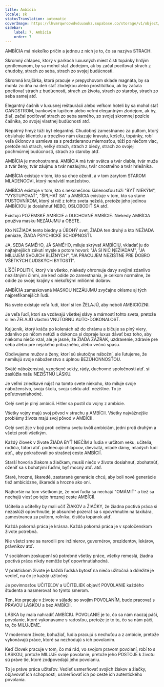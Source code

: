 ```yaml
---
title: Ambícia
locale: sk
statusTranslation: automatic
coverImage: https://lhvmrqwrcowdvduuaukz.supabase.co/storage/v1/object/public/strapi-uploads/small_cover-educacion-fundamental.webp-2d51a7828a2b1309555be27f7e2a61a0.webp
sidebar:
    label: 7. Ambícia
    order: 7
---
```

AMBÍCIA má niekoľko príčin a jednou z nich je to, čo sa nazýva STRACH.

Skromný chlapec, ktorý v parkoch luxusných miest čistí topánky hrdým gentlemanom, by sa mohol stať zlodejom, ak by začal pociťovať strach z chudoby, strach zo seba, strach zo svojej budúcnosti.

Skromná krajčírka, ktorá pracuje v prepychovom sklade magnáta, by sa mohla zo dňa na deň stať zlodejkou alebo prostitútkou, ak by začala pociťovať strach z budúcnosti, strach zo života, strach zo staroby, strach zo seba samej atď.

Elegantný čašník v luxusnej reštaurácii alebo veľkom hoteli by sa mohol stať GANGSTROM, bankovým lupičom alebo veľmi elegantným zlodejom, ak by, žiaľ, začal pociťovať strach zo seba samého, zo svojej skromnej pozície čašníka, zo svojej vlastnej budúcnosti atď.

Nepatrný hmyz túži byť elegantný. Chudobný zamestnanec za pultom, ktorý obsluhuje klientelu a trpezlivo nám ukazuje kravatu, košeľu, topánky, robí veľa úklonov a usmieva sa s predstieranou miernosťou, túži po niečom viac, pretože má strach, veľký strach, strach z biedy, strach zo svojej pochmúrnej budúcnosti, strach zo staroby atď.

AMBÍCIA je mnohostranná. AMBÍCIA má tvár svätca a tvár diabla, tvár muža a tvár ženy, tvár záujmu a tvár nezáujmu, tvár cnostného a tvár hriešnika.

AMBÍCIA existuje v tom, kto sa chce oženiť, a v tom zarytom STAROM MLÁDENCOVI, ktorý nenávidí manželstvo.

AMBÍCIA existuje v tom, kto s nekonečnou šialenosťou túži "BYŤ NIEKÝM", "VYSTUPOVAŤ", "ŠPLHAŤ SA" a AMBÍCIA existuje v tom, kto sa stane PUSTOVNÍKOM, ktorý si nič z tohto sveta neželá, pretože jeho jedinou AMBÍCIOU je dosiahnuť NEBO, OSLOBODIŤ SA atď.

Existujú POZEMSKÉ AMBÍCIE a DUCHOVNÉ AMBÍCIE. Niekedy AMBÍCIA používa masku NEZÁUJMU a OBETE.

Kto NEŽIADA tento biedny a ÚBOHÝ svet, ŽIADA ten druhý a kto NEŽIADA peniaze, ŽIADA PSYCHICKÉ SCHOPNOSTI.

JA, SEBA SAMÉHO, JÁ SAMÉHO, miluje skrývať AMBÍCIU, vkladať ju do najtajnejších zákutí mysle a potom hovorí: "JA SI NIČ NEŽIADAM", "JA MILUJEM SVOJICH BLÍŽNYCH", "JA PRACUJEM NEZIŠTNE PRE DOBRO VŠETKÝCH ĽUDSKÝCH BYTOSTÍ".

LÍŠČÍ POLITIK, ktorý vie všetko, niekedy ohromuje davy svojimi zdanlivo nezištnými činmi, ale keď odíde zo zamestnania, je celkom normálne, že odíde zo svojej krajiny s niekoľkými miliónmi dolárov.

AMBÍCIA zamaskovaná MASKOU NEZÁUJMU zvyčajne oklame aj tých najprefíkanejších ľudí.

Na svete existuje veľa ľudí, ktorí si len ŽELAJÚ, aby neboli AMBICIÓZNI.

Je veľa ľudí, ktorí sa vzdávajú všetkej slávy a márností tohto sveta, pretože si len ŽELAJÚ vlastnú VNÚTORNÚ AUTO-DOKONALOSŤ.

Kajúcnik, ktorý kráča po kolenách až do chrámu a bičuje sa plný viery, zdanlivo po ničom netúži a dokonca si dopraje luxus dávať bez toho, aby niekomu niečo vzal, ale je jasné, že ŽIADA ZÁZRAK, uzdravenie, zdravie pre seba alebo pre nejakého príbuzného, alebo večnú spásu.

Obdivujeme mužov a ženy, ktorí sú skutočne nábožní, ale ľutujeme, že nemilujú svoje náboženstvo s úplnou BEZÚHONNOSŤOU.

Sväté náboženstvá, vznešené sekty, rády, duchovné spoločnosti atď. si zaslúžia našu NEZIŠTNÚ LÁSKU.

Je veľmi zriedkavé nájsť na tomto svete niekoho, kto miluje svoje náboženstvo, svoju školu, svoju sektu atď. nezištne. To je poľutovaniahodné.

Celý svet je plný ambícií. Hitler sa pustil do vojny z ambície.

Všetky vojny majú svoj pôvod v strachu a AMBÍCII. Všetky najvážnejšie problémy života majú svoj pôvod v AMBÍCII.

Celý svet žije v boji proti celému svetu kvôli ambíciám, jedni proti druhým a všetci proti všetkým.

Každý človek v živote ŽIADA BYŤ NIEČÍM a ľudia v určitom veku, učitelia, rodičia, tútori atď. podnecujú chlapcov, dievčatá, mladé dámy, mladých ľudí atď., aby pokračovali po strašnej ceste AMBÍCIÍ.

Starší hovoria žiakom a žiačkam, musíš niečo v živote dosiahnuť, zbohatnúť, oženiť sa s bohatými ľuďmi, byť mocný atď. atď.

Staré, hrozné, škaredé, zastarané generácie chcú, aby boli nové generácie tiež ambiciózne, škaredé a hrozné ako oni.

Najhoršie na tom všetkom je, že noví ľudia sa nechajú "OMÁMIŤ" a tiež sa nechajú viesť po tejto hroznej ceste AMBÍCIÍ.

Učitelia a učiteľky by mali učiť ŽIAKOV a ŽIAČKY, že žiadna poctivá práca si nezaslúži opovrhnutie, je absurdné pozerať sa s opovrhnutím na taxikára, zamestnanca za pultom, roľníka, čističa topánok atď.

Každá pokorná práca je krásna. Každá pokorná práca je v spoločenskom živote potrebná.

Nie všetci sme sa narodili pre inžinierov, guvernérov, prezidentov, lekárov, právnikov atď.

V sociálnom zoskupení sú potrebné všetky práce, všetky remeslá, žiadna poctivá práca nikdy nemôže byť opovrhnutiahodná.

V praktickom živote je každá ľudská bytosť na niečo užitočná a dôležité je vedieť, na čo je každý užitočný.

Je povinnosťou UČITEĽOV a UČITELIEK objaviť POVOLANIE každého študenta a nasmerovať ho týmto smerom.

Ten, kto pracuje v živote v súlade so svojím POVOLANÍM, bude pracovať s PRAVOU LÁSKOU a bez AMBÍCIÍ.

LÁSKA by mala nahradiť AMBÍCIU. POVOLANIE je to, čo sa nám naozaj páči, povolanie, ktoré vykonávame s radosťou, pretože je to to, čo sa nám páči, to, čo MILUJEME.

V modernom živote, bohužiaľ, ľudia pracujú s nechuťou a z ambície, pretože vykonávajú práce, ktoré sa nezhodujú s ich povolaním.

Keď človek pracuje v tom, čo má rád, vo svojom pravom povolaní, robí to s LÁSKOU, pretože MILUJE svoje povolanie, pretože jeho POSTOJE k životu sú práve tie, ktoré zodpovedajú jeho povolaniu.

To je práve práca učiteľov. Vedieť usmerňovať svojich žiakov a žiačky, objavovať ich schopnosti, usmerňovať ich po ceste ich autentického povolania.

